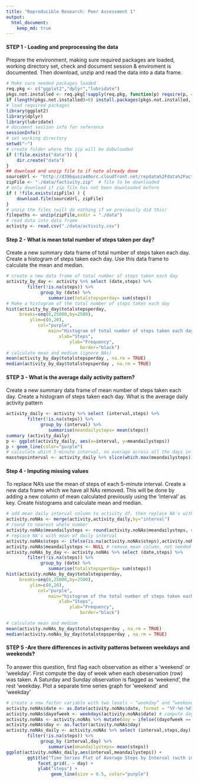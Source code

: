 ```yaml
---
title: "Reproducible Research: Peer Assessment 1"
output: 
  html_document:
    keep_md: true
---
```



#### STEP 1 - Loading and preprocessing the data

Prepare the environment, making sure required packages are loaded, working directory set, check and document session & enviroment is documented. Then download, unzip and read the data into a data frame.

```r
# Make sure needed packages loaded
req.pkg <- c("ggplot2","dplyr","lubridate")
pkgs.not.installed <- req.pkg[!sapply(req.pkg, function(p) require(p, character.only=T))]
if (length(pkgs.not.installed)>0) install.packages(pkgs.not.installed, dependencies=TRUE)
# load required packages
library(ggplot2)
library(dplyr)
library(lubridate)
# document session info for reference 
sessionInfo()
# set working directory
setwd("~")
# create folder where the zip will be dobwloaded
if (!file.exists("data")) {
    dir.create("data")
}
## download and unzip file to if note already done
sourceUrl <- "http://d396qusza40orc.cloudfront.net/repdata%2Fdata%2Factivity.zip"
zipFile <- "./data/factivity.zip"  # file to be downloaded
# only download if zip file has not been downloaded before
if ( !file.exists(zipFile) ) {
    download.file(sourceUrl, zipFile)
}
# unzip the files (will do nothing if we previously did this)
filepaths <- unzip(zipFile,exdir = "./data")
# read data into data frame 
activity <- read.csv("./data/activity.csv")
```

#### Step 2 - What is mean total number of steps taken per day?

Create a new summary data frame of total number of steps taken each day. Create a histogram of steps taken each day. Use this data frame to calculate the mean and median.

```r
# create a new data frame of total number of steps taken each day
activity_by_day <- activity %>% select (date,steps) %>% 
        filter(!is.na(steps)) %>% 
             group_by (date) %>% 
                summarise(totalstepsperday= sum(steps))
# Make a histogram of the total number of steps taken each day
hist(activity_by_day$totalstepsperday,
     breaks=seq(0,25000,by=2500),
         ylim=c(0,20),
            col="purple",
                main="Histogram of total number of steps taken each day",
                    xlab="Steps",
                        ylab="Frequency",
                            border="black")
# calculate mean and medium (ignore NAs)
mean(activity_by_day$totalstepsperday , na.rm = TRUE)
median(activity_by_day$totalstepsperday , na.rm = TRUE)
```


#### STEP 3 - What is the average daily activity pattern?
Create a new summary data frame of mean number of steps taken each day. Create a histogram of steps taken each day. What is the average daily activity pattern

```r
activity_daily <- activity %>% select (interval,steps) %>% 
        filter(!is.na(steps)) %>% 
             group_by (interval) %>% 
                summarise(meandailysteps= mean(steps))
summary (activity_daily)
p <- ggplot(activity_daily, aes(x=interval, y=meandailysteps))
p + geom_line(color="purple") 
# calculate which 5-minute interval, on average across all the days in the dataset, contains the maximum number of steps?
maxstepsinterval <- activity_daily %>% slice(which.max(meandailysteps))

```


#### Step 4 - Imputing missing values
To replace NA's use the mean of steps of each 5-minute interval. Create a new data frame which we have all NAs removed. This will be done by adding a new column of mean calculated previously using the 'interval' as key. Create histograms and calculate mean and median.

```r

# add mean daily interval column to activity df, then replace NA's with this value
activity.noNAs <- merge(activity,activity_daily,by="interval")
# round to nearest whole number
activity.noNAs$meandailysteps <- round(activity.noNAs$meandailysteps, digits = 0)
# replace NA's with mean of daily interval
activity.noNAs$steps <- ifelse(is.na(activity.noNAs$steps),activity.noNAs$meandailysteps,activity.noNAs$steps)
activity.noNAs$meandailysteps <- NULL # remove mean column, not needed
activity.noNAs_by_day <- activity.noNAs %>% select (date,steps) %>% 
        filter(!is.na(steps)) %>% 
             group_by (date) %>% 
                summarise(totalstepsperday= sum(steps))
hist(activity.noNAs_by_day$totalstepsperday,
     breaks=seq(0,25000,by=2500),
         ylim=c(0,20),
            col="purple",
                main="histogram of the total number of steps taken each day (w/o NAs)",
                    xlab="Steps",
                        ylab="Frequency",
                            border="black")

# calculate mean and medium 
mean(activity.noNAs_by_day$totalstepsperday , na.rm = TRUE)
median(activity.noNAs_by_day$totalstepsperday , na.rm = TRUE)

```



#### STEP 5 -Are there differences in activity patterns between weekdays and weekends?
To answer this question, first flag each observation as either a 'weekend' or 'weekday'. First compute the day of week when each  obeservation (row) was taken. A Saturday and Sunday observation is flagged as 'weekend', the rest 'weekday. Plot a separate time series graph for 'weekend' and 'weekday' 

```r
# create a new factor variable with two levels – “weekday” and “weekend”
activity.noNAs$date <- as.Date(activity.noNAs$date, format = "%Y-%m-%d") # convert date 
activity.noNAs$dayofweek <- weekdays(activity.noNAs$date) # compute day of week
activity.noNAs <- activity.noNAs %>% mutate(day = ifelse((dayofweek == "Sunday") | (dayofweek == "Saturday") ,"weekend","weekday")) # flag weekday or weekend
activity.noNAs$day <- as.factor(activity.noNAs$day)
activity.noNAs_daily <- activity.noNAs %>% select (interval,steps,day) %>% 
        filter(!is.na(steps)) %>% 
             group_by (interval,day) %>% 
                summarise(meandailysteps= mean(steps))
ggplot(activity.noNAs_daily,aes(interval,meandailysteps)) +
        ggtitle("Time Series Plot of Average Steps by Interval (with imputed values)") +
            facet_grid(. ~ day) +
            ylab("steps") +
                 geom_line(size = 0.5, color="purple")
```

